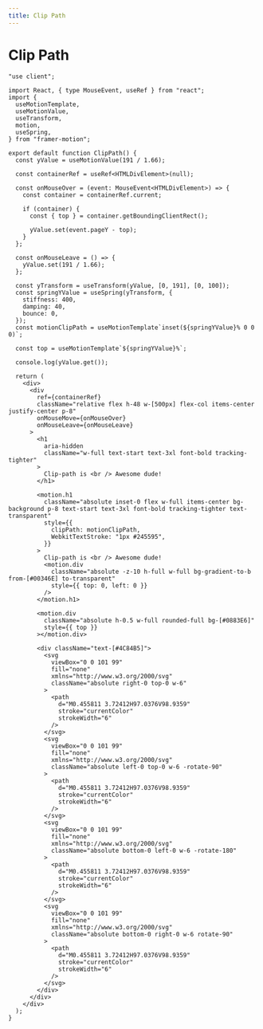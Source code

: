 ```yaml
---
title: Clip Path
---
```


# Clip Path

<Tabs id="clip-path">

<Tab label="Preview">

<ComponentPreview name="designs-clip-path"  />

</Tab>

<Tab label="Code">

```tsx showLineNumbers title="ClipPath.tsx"
"use client";

import React, { type MouseEvent, useRef } from "react";
import {
  useMotionTemplate,
  useMotionValue,
  useTransform,
  motion,
  useSpring,
} from "framer-motion";

export default function ClipPath() {
  const yValue = useMotionValue(191 / 1.66);

  const containerRef = useRef<HTMLDivElement>(null);

  const onMouseOver = (event: MouseEvent<HTMLDivElement>) => {
    const container = containerRef.current;

    if (container) {
      const { top } = container.getBoundingClientRect();

      yValue.set(event.pageY - top);
    }
  };

  const onMouseLeave = () => {
    yValue.set(191 / 1.66);
  };

  const yTransform = useTransform(yValue, [0, 191], [0, 100]);
  const springYValue = useSpring(yTransform, {
    stiffness: 400,
    damping: 40,
    bounce: 0,
  });
  const motionClipPath = useMotionTemplate`inset(${springYValue}% 0 0 0)`;

  const top = useMotionTemplate`${springYValue}%`;

  console.log(yValue.get());

  return (
    <div>
      <div
        ref={containerRef}
        className="relative flex h-48 w-[500px] flex-col items-center justify-center p-8"
        onMouseMove={onMouseOver}
        onMouseLeave={onMouseLeave}
      >
        <h1
          aria-hidden
          className="w-full text-start text-3xl font-bold tracking-tighter"
        >
          Clip-path is <br /> Awesome dude!
        </h1>

        <motion.h1
          className="absolute inset-0 flex w-full items-center bg-background p-8 text-start text-3xl font-bold tracking-tighter text-transparent"
          style={{
            clipPath: motionClipPath,
            WebkitTextStroke: "1px #245595",
          }}
        >
          Clip-path is <br /> Awesome dude!
          <motion.div
            className="absolute -z-10 h-full w-full bg-gradient-to-b from-[#00346E] to-transparent"
            style={{ top: 0, left: 0 }}
          />
        </motion.h1>

        <motion.div
          className="absolute h-0.5 w-full rounded-full bg-[#0883E6]"
          style={{ top }}
        ></motion.div>

        <div className="text-[#4C84B5]">
          <svg
            viewBox="0 0 101 99"
            fill="none"
            xmlns="http://www.w3.org/2000/svg"
            className="absolute right-0 top-0 w-6"
          >
            <path
              d="M0.455811 3.72412H97.0376V98.9359"
              stroke="currentColor"
              strokeWidth="6"
            />
          </svg>
          <svg
            viewBox="0 0 101 99"
            fill="none"
            xmlns="http://www.w3.org/2000/svg"
            className="absolute left-0 top-0 w-6 -rotate-90"
          >
            <path
              d="M0.455811 3.72412H97.0376V98.9359"
              stroke="currentColor"
              strokeWidth="6"
            />
          </svg>
          <svg
            viewBox="0 0 101 99"
            fill="none"
            xmlns="http://www.w3.org/2000/svg"
            className="absolute bottom-0 left-0 w-6 -rotate-180"
          >
            <path
              d="M0.455811 3.72412H97.0376V98.9359"
              stroke="currentColor"
              strokeWidth="6"
            />
          </svg>
          <svg
            viewBox="0 0 101 99"
            fill="none"
            xmlns="http://www.w3.org/2000/svg"
            className="absolute bottom-0 right-0 w-6 rotate-90"
          >
            <path
              d="M0.455811 3.72412H97.0376V98.9359"
              stroke="currentColor"
              strokeWidth="6"
            />
          </svg>
        </div>
      </div>
    </div>
  );
}
```

</Tab>

</Tabs>